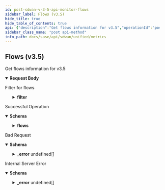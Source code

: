 ```yaml
---
id: post-sdwan-v-3-5-api-monitor-flows
sidebar_label: Flows (v3.5)
hide_title: true
hide_table_of_contents: true
api: {"description":"Get flows information for v3.5","operationId":"post-sdwan-v3.5-api-monitor-flows","requestBody":{"content":{"application/json":{"schema":{"properties":{"debug_level":{"description":"Debug Level","enum":["summary","tcp-flags","traffic","all"],"type":"string"},"end_time":{"format":"date","type":"string"},"filter":{"description":"Filter","properties":{"app":{"description":"App","items":{"description":"App","type":"string"},"type":"array"},"element":{"description":"Element","items":{"description":"Element","type":"string"},"type":"array"},"flow":{"description":"Flow","properties":{"destination_ip":{"description":"Destination Ip","items":{"description":"Destination Ip","type":"string"},"type":"array"},"destination_port":{"description":"Destination Port","items":{"description":"Destination Port","type":"integer"},"type":"array"},"protocol":{"description":"Protocol","type":"integer"},"source_ip":{"description":"Source Ip","items":{"description":"Source Ip","type":"string"},"type":"array"},"source_port":{"description":"Source Port","items":{"description":"Source Port","type":"integer"},"type":"array"}}},"flow_type":{"description":"Flow Type","enum":["local","wan","all"],"type":"string"},"path":{"description":"Path","items":{"description":"Path","type":"string"},"type":"array"},"path_type":{"description":"Path Type","items":{"description":"Path Type","enum":["public_direct","public_vpn","private_direct","private_vpn","unknown","servicelink"],"type":"string"},"type":"array"},"security_policy_destination_zone":{"description":"Security Policy Destination Zone","items":{"description":"Security Policy Destination Zone","type":"string"},"type":"array"},"security_policy_rule":{"description":"Security Policy Rule","items":{"description":"Security Policy Rule","type":"string"},"type":"array"},"security_policy_rule_action":{"description":"Security Policy Rule Action","enum":["allow","deny","reject"],"type":"string"},"security_policy_source_zone":{"description":"Security Policy Source Zone","items":{"description":"Security Policy Source Zone","type":"string"},"type":"array"},"site":{"description":"Site","items":{"description":"Site","type":"string"},"type":"array"},"waninterface":{"description":"Waninterface","items":{"description":"Waninterface","type":"string"},"type":"array"}}},"max_datapoints":{"description":"Max Datapoints","type":"integer"},"name":{"description":"Name: Pattern(error = INVALID_FILTER: Schema check failed - Invalid value for param {}, regexp = ^[A-Za-z]+$) ","type":"string"},"start_time":{"format":"date","type":"string"}}}}},"description":"Filter for flows"},"responses":{"200":{"content":{"application/json":{"schema":{"properties":{"flows":{"description":"Flows","properties":{"debug_level":{"description":"Debug Level","type":"string"},"end_time":{"description":"End Time","type":"string"},"items":{"description":"Items","items":{"properties":{"app_id":{"description":"App Id","type":"string"},"average_ntt":{"description":"Average Ntt: JsonInclude(content = ALWAYS, contentFilter = classOf[Void], value = ALWAYS, valueFilter = classOf[Void]) ","format":"float","type":"number"},"average_pg":{"description":"Average Pg: JsonInclude(content = ALWAYS, contentFilter = classOf[Void], value = ALWAYS, valueFilter = classOf[Void]) ","format":"float","type":"number"},"average_rtt":{"description":"Average Rtt: JsonInclude(content = ALWAYS, contentFilter = classOf[Void], value = ALWAYS, valueFilter = classOf[Void]) ","format":"float","type":"number"},"average_srt":{"description":"Average Srt: JsonInclude(content = ALWAYS, contentFilter = classOf[Void], value = ALWAYS, valueFilter = classOf[Void]) ","format":"float","type":"number"},"average_udp_trt":{"description":"Average Udp Trt: JsonInclude(content = ALWAYS, contentFilter = classOf[Void], value = ALWAYS, valueFilter = classOf[Void]) ","format":"float","type":"number"},"avg_jitter_c2s":{"description":"Avg Jitter C2s: JsonInclude(content = ALWAYS, contentFilter = classOf[Void], value = ALWAYS, valueFilter = classOf[Void]) ","format":"float","type":"number"},"avg_jitter_s2c":{"description":"Avg Jitter S2c: JsonInclude(content = ALWAYS, contentFilter = classOf[Void], value = ALWAYS, valueFilter = classOf[Void]) ","format":"float","type":"number"},"avg_mos_c2s":{"description":"Avg Mos C2s: JsonInclude(content = ALWAYS, contentFilter = classOf[Void], value = ALWAYS, valueFilter = classOf[Void]) ","format":"float","type":"number"},"avg_mos_s2c":{"description":"Avg Mos S2c: JsonInclude(content = ALWAYS, contentFilter = classOf[Void], value = ALWAYS, valueFilter = classOf[Void]) ","format":"float","type":"number"},"avg_packet_loss_c2s":{"description":"Avg Packet Loss C2s: JsonInclude(content = ALWAYS, contentFilter = classOf[Void], value = ALWAYS, valueFilter = classOf[Void]) ","format":"float","type":"number"},"avg_packet_loss_s2c":{"description":"Avg Packet Loss S2c: JsonInclude(content = ALWAYS, contentFilter = classOf[Void], value = ALWAYS, valueFilter = classOf[Void]) ","format":"float","type":"number"},"bytes_c2s":{"description":"Bytes C2s","format":"int64","type":"integer"},"bytes_s2c":{"description":"Bytes S2c","format":"int64","type":"integer"},"codec_c2s":{"description":"Codec C2s: JsonInclude(content = ALWAYS, contentFilter = classOf[Void], value = ALWAYS, valueFilter = classOf[Void]) ","items":{"description":"Codec C2s","format":"int64","type":"integer"},"type":"array"},"codec_s2c":{"description":"Codec S2c: JsonInclude(content = ALWAYS, contentFilter = classOf[Void], value = ALWAYS, valueFilter = classOf[Void]) ","items":{"description":"Codec S2c","format":"int64","type":"integer"},"type":"array"},"destination_ip":{"description":"Destination Ip","type":"string"},"destination_lan_network_id":{"description":"Destination Lan Network Id","type":"string"},"destination_lan_vlan_id":{"description":"Destination Lan Vlan Id","type":"integer"},"destination_port":{"description":"Destination Port","type":"integer"},"element_id":{"description":"Element Id","type":"string"},"fc_app_id":{"description":"Fc App Id","type":"string"},"fin_c2s":{"description":"Fin C2s","format":"int64","type":"integer"},"fin_s2c":{"description":"Fin S2c","format":"int64","type":"integer"},"flow_action":{"description":"Flow Action","type":"string"},"flow_decision_metadata_list":{"description":"Flow Decision Metadata List","items":{"properties":{"available_wan_networks":{"description":"Available Wan Networks: JsonAlias(value = [bw_paths]) JsonInclude(content = ALWAYS, contentFilter = classOf[Void], value = ALWAYS, valueFilter = classOf[Void]) ","items":{"description":"Available Wan Networks","type":"string"},"type":"array"},"chosen_wan_path":{"description":"Chosen Wan Path: JsonAlias(value = [path_id]) ","type":"string"},"flow_decision_bitmap":{"description":"Flow Decision Bitmap: JsonAlias(value = [bitmap]) JsonInclude(content = ALWAYS, contentFilter = classOf[Void], value = ALWAYS, valueFilter = classOf[Void]) ","items":{"description":"Flow Decision Bitmap","format":"int64","type":"integer"},"type":"array"},"flow_decision_time":{"description":"Flow Decision Time: JsonAlias(value = [time]) ","format":"int64","type":"integer"},"policy_allowed_wan_paths":{"description":"Policy Allowed Wan Paths: JsonAlias(value = [policy_paths]) JsonInclude(content = ALWAYS, contentFilter = classOf[Void], value = ALWAYS, valueFilter = classOf[Void]) ","items":{"description":"Policy Allowed Wan Paths","type":"string"},"type":"array"},"predictive_wan_network_normalized_load":{"description":"Predictive Wan Network Normalized Load: JsonAlias(value = [bw_values]) JsonInclude(content = ALWAYS, contentFilter = classOf[Void], value = ALWAYS, valueFilter = classOf[Void]) ","items":{"description":"Predictive Wan Network Normalized Load","type":"string"},"type":"array"},"preferred_wan_path":{"description":"Preferred Wan Path: JsonAlias(value = [pref_wan_path]) JsonInclude(content = ALWAYS, contentFilter = classOf[Void], value = ALWAYS, valueFilter = classOf[Void]) ","type":"string"},"sla_filtered_state_up_policy_allowed_wan_paths":{"description":"Sla Filtered State Up Policy Allowed Wan Paths: JsonAlias(value = [policy_l2l3_sla_paths]) JsonInclude(content = ALWAYS, contentFilter = classOf[Void], value = ALWAYS, valueFilter = classOf[Void]) ","items":{"description":"Sla Filtered State Up Policy Allowed Wan Paths","type":"string"},"type":"array"},"state_up_policy_allowed_wan_paths":{"description":"State Up Policy Allowed Wan Paths: JsonAlias(value = [policy_l2l3_paths]) JsonInclude(content = ALWAYS, contentFilter = classOf[Void], value = ALWAYS, valueFilter = classOf[Void]) ","items":{"description":"State Up Policy Allowed Wan Paths","type":"string"},"type":"array"}}},"type":"array"},"flow_end_time_ms":{"description":"Flow End Time Ms","format":"int64","type":"integer"},"flow_start_time_ms":{"description":"Flow Start Time Ms","format":"int64","type":"integer"},"incomplete_trans":{"description":"Incomplete Trans: JsonInclude(content = ALWAYS, contentFilter = classOf[Void], value = ALWAYS, valueFilter = classOf[Void]) ","format":"int64","type":"integer"},"init_success":{"description":"Init Success: JsonInclude(content = ALWAYS, contentFilter = classOf[Void], value = ALWAYS, valueFilter = classOf[Void]) ","type":"boolean"},"is_local_traffic":{"description":"Is Local Traffic","type":"boolean"},"is_sec_policy_present":{"description":"Is Sec Policy Present","type":"boolean"},"lan_dscp_lan_to_wan":{"description":"Lan Dscp Lan To Wan: JsonDeserialize(as = classOf[Void], builder = classOf[Void], contentAs = classOf[Void], contentConverter = classOf[Converter$None], contentUsing = classOf[JsonDeserializer$None], converter = classOf[Converter$None], keyAs = classOf[Void], keyUsing = classOf[KeyDeserializer$None], using = classOf[CustomGetSetPositionsDeserializer]) ","items":{"description":"Lan Dscp Lan To Wan","type":"integer"},"type":"array"},"lan_dscp_wan_to_lan":{"description":"Lan Dscp Wan To Lan: JsonDeserialize(as = classOf[Void], builder = classOf[Void], contentAs = classOf[Void], contentConverter = classOf[Converter$None], contentUsing = classOf[JsonDeserializer$None], converter = classOf[Converter$None], keyAs = classOf[Void], keyUsing = classOf[KeyDeserializer$None], using = classOf[CustomGetSetPositionsDeserializer]) ","items":{"description":"Lan Dscp Wan To Lan","type":"integer"},"type":"array"},"lan_origination_id":{"description":"Lan Origination Id","type":"string"},"lan_termination_id":{"description":"Lan Termination Id","type":"string"},"lan_to_wan":{"description":"Lan To Wan","type":"boolean"},"max_jitter_c2s":{"description":"Max Jitter C2s: JsonInclude(content = ALWAYS, contentFilter = classOf[Void], value = ALWAYS, valueFilter = classOf[Void]) ","format":"float","type":"number"},"max_jitter_s2c":{"description":"Max Jitter S2c: JsonInclude(content = ALWAYS, contentFilter = classOf[Void], value = ALWAYS, valueFilter = classOf[Void]) ","format":"float","type":"number"},"max_mos_c2s":{"description":"Max Mos C2s: JsonInclude(content = ALWAYS, contentFilter = classOf[Void], value = ALWAYS, valueFilter = classOf[Void]) ","format":"float","type":"number"},"max_mos_s2c":{"description":"Max Mos S2c: JsonInclude(content = ALWAYS, contentFilter = classOf[Void], value = ALWAYS, valueFilter = classOf[Void]) ","format":"float","type":"number"},"max_ntt":{"description":"Max Ntt: JsonInclude(content = ALWAYS, contentFilter = classOf[Void], value = ALWAYS, valueFilter = classOf[Void]) ","format":"float","type":"number"},"max_packet_loss_c2s":{"description":"Max Packet Loss C2s: JsonInclude(content = ALWAYS, contentFilter = classOf[Void], value = ALWAYS, valueFilter = classOf[Void]) ","format":"float","type":"number"},"max_packet_loss_s2c":{"description":"Max Packet Loss S2c: JsonInclude(content = ALWAYS, contentFilter = classOf[Void], value = ALWAYS, valueFilter = classOf[Void]) ","format":"float","type":"number"},"max_pg":{"description":"Max Pg: JsonInclude(content = ALWAYS, contentFilter = classOf[Void], value = ALWAYS, valueFilter = classOf[Void]) ","format":"float","type":"number"},"max_rtt":{"description":"Max Rtt: JsonInclude(content = ALWAYS, contentFilter = classOf[Void], value = ALWAYS, valueFilter = classOf[Void]) ","format":"float","type":"number"},"max_srt":{"description":"Max Srt: JsonInclude(content = ALWAYS, contentFilter = classOf[Void], value = ALWAYS, valueFilter = classOf[Void]) ","format":"float","type":"number"},"max_udp_trt":{"description":"Max Udp Trt: JsonInclude(content = ALWAYS, contentFilter = classOf[Void], value = ALWAYS, valueFilter = classOf[Void]) ","format":"float","type":"number"},"media_type":{"description":"Media Type: JsonInclude(content = ALWAYS, contentFilter = classOf[Void], value = ALWAYS, valueFilter = classOf[Void]) ","type":"string"},"min_mos_c2s":{"description":"Min Mos C2s: JsonInclude(content = ALWAYS, contentFilter = classOf[Void], value = ALWAYS, valueFilter = classOf[Void]) ","format":"float","type":"number"},"min_mos_s2c":{"description":"Min Mos S2c: JsonInclude(content = ALWAYS, contentFilter = classOf[Void], value = ALWAYS, valueFilter = classOf[Void]) ","format":"float","type":"number"},"min_ntt":{"description":"Min Ntt: JsonInclude(content = ALWAYS, contentFilter = classOf[Void], value = ALWAYS, valueFilter = classOf[Void]) ","format":"float","type":"number"},"min_pg":{"description":"Min Pg: JsonInclude(content = ALWAYS, contentFilter = classOf[Void], value = ALWAYS, valueFilter = classOf[Void]) ","format":"float","type":"number"},"min_rtt":{"description":"Min Rtt: JsonInclude(content = ALWAYS, contentFilter = classOf[Void], value = ALWAYS, valueFilter = classOf[Void]) ","format":"float","type":"number"},"min_srt":{"description":"Min Srt: JsonInclude(content = ALWAYS, contentFilter = classOf[Void], value = ALWAYS, valueFilter = classOf[Void]) ","format":"float","type":"number"},"min_udp_trt":{"description":"Min Udp Trt: JsonInclude(content = ALWAYS, contentFilter = classOf[Void], value = ALWAYS, valueFilter = classOf[Void]) ","format":"float","type":"number"},"network_policy_dst_prefix_id":{"description":"Network Policy Dst Prefix Id","type":"string"},"network_policy_id":{"description":"Network Policy Id","type":"string"},"network_policy_nctx_id":{"description":"Network Policy Nctx Id","type":"string"},"network_policy_set_id":{"description":"Network Policy Set Id","type":"string"},"network_policy_src_prefix_id":{"description":"Network Policy Src Prefix Id","type":"string"},"network_policy_stack_id":{"description":"Network Policy Stack Id","type":"string"},"new_flow":{"description":"New Flow","type":"boolean"},"ooo_pkts_c2s":{"description":"Ooo Pkts C2s","format":"int64","type":"integer"},"ooo_pkts_s2c":{"description":"Ooo Pkts S2c","format":"int64","type":"integer"},"packets_c2s":{"description":"Packets C2s","format":"int64","type":"integer"},"packets_s2c":{"description":"Packets S2c","format":"int64","type":"integer"},"path_id":{"description":"Path Id","type":"string"},"path_type":{"description":"Path Type","type":"string"},"policy_id":{"description":"Policy Id","type":"string"},"priority_class":{"description":"Priority Class: JsonInclude(content = ALWAYS, contentFilter = classOf[Void], value = ALWAYS, valueFilter = classOf[Void]) ","type":"integer"},"priority_policy_default_rule_mapping_incoming_dscp":{"description":"Priority Policy Default Rule Mapping Incoming Dscp","format":"int64","type":"integer"},"priority_policy_dst_prefix_id":{"description":"Priority Policy Dst Prefix Id","type":"string"},"priority_policy_id":{"description":"Priority Policy Id","type":"string"},"priority_policy_nctx_id":{"description":"Priority Policy Nctx Id","type":"string"},"priority_policy_remark_dscp":{"description":"Priority Policy Remark Dscp","format":"int64","type":"integer"},"priority_policy_set_id":{"description":"Priority Policy Set Id","type":"string"},"priority_policy_src_prefix_id":{"description":"Priority Policy Src Prefix Id","type":"string"},"priority_policy_stack_id":{"description":"Priority Policy Stack Id","type":"string"},"protocol":{"description":"Protocol","type":"integer"},"reset_c2s":{"description":"Reset C2s","format":"int64","type":"integer"},"reset_s2c":{"description":"Reset S2c","format":"int64","type":"integer"},"retransmit_bytes_c2s":{"description":"Retransmit Bytes C2s","format":"int64","type":"integer"},"retransmit_bytes_s2c":{"description":"Retransmit Bytes S2c","format":"int64","type":"integer"},"retransmit_pkts_c2s":{"description":"Retransmit Pkts C2s","format":"int64","type":"integer"},"retransmit_pkts_s2c":{"description":"Retransmit Pkts S2c","format":"int64","type":"integer"},"sack_pkts_c2s":{"description":"Sack Pkts C2s","format":"int64","type":"integer"},"sack_pkts_s2c":{"description":"Sack Pkts S2c","format":"int64","type":"integer"},"sec_fc_app_id":{"description":"Sec Fc App Id","items":{"description":"Sec Fc App Id","type":"string"},"type":"array"},"security_policy_rules":{"description":"Security Policy Rules: JsonInclude(content = ALWAYS, contentFilter = classOf[Void], value = NON_EMPTY, valueFilter = classOf[Void]) ","items":{"properties":{"bytes_c2s":{"format":"int64","type":"integer"},"bytes_s2c":{"format":"int64","type":"integer"},"packets_c2s":{"format":"int64","type":"integer"},"packets_s2c":{"format":"int64","type":"integer"},"security_destination_zone_id":{"description":"Security Destination Zone Id: JsonAlias(value = [dst_zone_id]) ","type":"string"},"security_policy_rule_action":{"description":"Security Policy Rule Action: JsonAlias(value = [action]) ","type":"string"},"security_policy_rule_id":{"description":"Security Policy Rule Id: JsonAlias(value = [rule_id]) ","type":"string"},"security_source_zone_id":{"description":"Security Source Zone Id: JsonAlias(value = [src_zone_id]) ","type":"string"},"time":{"description":"Time","format":"int64","type":"integer"}}},"type":"array"},"service_endpoint_id":{"description":"Service Endpoint Id: JsonInclude(content = ALWAYS, contentFilter = classOf[Void], value = ALWAYS, valueFilter = classOf[Void]) ","type":"string"},"source_ip":{"description":"Source Ip","type":"string"},"source_lan_network_id":{"description":"Source Lan Network Id","type":"string"},"source_lan_vlan_id":{"description":"Source Lan Vlan Id","type":"integer"},"source_port":{"description":"Source Port","type":"integer"},"success_transactions":{"description":"Success Transactions: JsonInclude(content = ALWAYS, contentFilter = classOf[Void], value = ALWAYS, valueFilter = classOf[Void]) ","format":"int64","type":"integer"},"syn_c2s":{"description":"Syn C2s","format":"int64","type":"integer"},"syn_s2c":{"description":"Syn S2c","format":"int64","type":"integer"},"traffic_type":{"description":"Traffic Type: JsonInclude(content = ALWAYS, contentFilter = classOf[Void], value = ALWAYS, valueFilter = classOf[Void]) ","type":"string"},"unknown_domain":{"description":"Unknown Domain","type":"string"},"unknown_reason":{"description":"Unknown Reason","type":"string"},"vlan_id":{"description":"Vlan Id","type":"integer"},"wan_path_change_reason":{"description":"Wan Path Change Reason: JsonInclude(content = ALWAYS, contentFilter = classOf[Void], value = ALWAYS, valueFilter = classOf[Void]) ","type":"string"},"waninterface_id":{"description":"Waninterface Id","type":"string"},"win_scaler_c2s":{"description":"Win Scaler C2s","format":"int64","type":"integer"},"win_scaler_s2c":{"description":"Win Scaler S2c","format":"int64","type":"integer"},"win_size_c2s":{"description":"Win Size C2s","format":"int64","type":"integer"},"win_size_s2c":{"description":"Win Size S2c","format":"int64","type":"integer"}}},"type":"array"},"start_time":{"description":"Start Time","type":"string"}}}}}}},"description":"Successful Operation"},"400":{"content":{"application/json":{"example":{"value":{"_error":[{"code":"EMPTY_REQ_BODY"},{"code":"SCHEMA_MISMATCH"},{"code":"START_TIME_GREATER_THAN_END_TIME"},{"code":"INVALID_REQUEST_ERROR_0001"},{"code":"EMPTY_FILTER"},{"code":"PATH_AND_PATH_TYPE_NOT_SUPPORTED"},{"code":"SITE_WITH_PATH_MISSING"},{"code":"SITE_WITH_WANINTERFACE_MISSING"},{"code":"SITE_WITH_ELEMENT_MISSING"},{"code":"SITE_WITH_FLOW_TUPLE_MISSING"},{"code":"INVALID_IP"},{"code":"INVALID_FLOW_TYPE"}]}},"schema":{"properties":{"_error":{"items":{"properties":{"code":{"type":"string"},"message":{"type":"string"}}},"type":"array"}}}}},"description":"Bad Request"},"500":{"content":{"application/json":{"schema":{"properties":{"_error":{"items":{"properties":{"code":{"type":"string"},"message":{"type":"string"}}},"type":"array"}}}}},"description":"Internal Server Error"}},"tags":["Metrics"],"parameters":[],"method":"post","path":"/sdwan/v3.5/api/monitor/flows","jsonRequestBodyExample":{"debug_level":"summary","end_time":"2022-07-28","filter":{"app":["string"],"element":["string"],"flow":{"destination_ip":["string"],"destination_port":[0],"protocol":0,"source_ip":["string"],"source_port":[0]},"flow_type":"local","path":["string"],"path_type":["public_direct"],"security_policy_destination_zone":["string"],"security_policy_rule":["string"],"security_policy_rule_action":"allow","security_policy_source_zone":["string"],"site":["string"],"waninterface":["string"]},"max_datapoints":0,"name":"string","start_time":"2022-07-28"},"info":{"contact":{},"description":"List of APIs used to retrieve SDWAN metrics such as badnwidth utilization, TCP transaction, application health, application performance, LQM, flows, interface & system metrics.","title":"Metrics","version":"Latest"},"postman":{"name":"Flows (v3.5)","description":{"content":"Get flows information for v3.5","type":"text/plain"},"url":{"path":["sdwan","v3.5","api","monitor","flows"],"host":["{{baseUrl}}"],"query":[],"variable":[]},"header":[{"key":"Content-Type","value":"application/json"},{"key":"Accept","value":"application/json"}],"method":"POST","body":{"mode":"raw","raw":"\"\"","options":{"raw":{"language":"json"}}}}}
sidebar_class_name: "post api-method"
info_path: docs/sase/api/sdwan/unified/metrics
---
```



## Flows (v3.5)



Get flows information for v3.5

<details style={{}} data-collapsed={false} open={true}><summary style={{"textAlign":"left"}}><strong>Request Body</strong></summary><div style={{"textAlign":"left","marginLeft":"1rem"}}><div style={{"marginTop":"1rem","marginBottom":"1rem"}}>

Filter for flows

</div></div><ul style={{"marginLeft":"1rem"}}><SchemaItem collapsible={false} name={"debug_level"} required={false} schemaDescription={"Debug Level"} schemaName={"string"} qualifierMessage={"**Possible values:** [`summary`, `tcp-flags`, `traffic`, `all`]"}></SchemaItem><SchemaItem collapsible={false} name={"end_time"} required={false} schemaDescription={undefined} schemaName={"date"} qualifierMessage={undefined}></SchemaItem><SchemaItem collapsible={true} className={"schemaItem"}><details style={{}}><summary style={{}}><strong>filter</strong><span style={{"opacity":"0.6"}}> </span></summary><div style={{"marginLeft":"1rem"}}><div style={{"marginTop":".5rem","marginBottom":".5rem"}}>

Filter

</div><SchemaItem collapsible={false} name={"app"} required={false} schemaDescription={"App"} schemaName={"string[]"} qualifierMessage={undefined}></SchemaItem><SchemaItem collapsible={false} name={"element"} required={false} schemaDescription={"Element"} schemaName={"string[]"} qualifierMessage={undefined}></SchemaItem><SchemaItem collapsible={true} className={"schemaItem"}><details style={{}}><summary style={{}}><strong>flow</strong><span style={{"opacity":"0.6"}}> </span></summary><div style={{"marginLeft":"1rem"}}><div style={{"marginTop":".5rem","marginBottom":".5rem"}}>

Flow

</div><SchemaItem collapsible={false} name={"destination_ip"} required={false} schemaDescription={"Destination Ip"} schemaName={"string[]"} qualifierMessage={undefined}></SchemaItem><SchemaItem collapsible={false} name={"destination_port"} required={false} schemaDescription={"Destination Port"} schemaName={"integer[]"} qualifierMessage={undefined}></SchemaItem><SchemaItem collapsible={false} name={"protocol"} required={false} schemaDescription={"Protocol"} schemaName={"integer"} qualifierMessage={undefined}></SchemaItem><SchemaItem collapsible={false} name={"source_ip"} required={false} schemaDescription={"Source Ip"} schemaName={"string[]"} qualifierMessage={undefined}></SchemaItem><SchemaItem collapsible={false} name={"source_port"} required={false} schemaDescription={"Source Port"} schemaName={"integer[]"} qualifierMessage={undefined}></SchemaItem></div></details></SchemaItem><SchemaItem collapsible={false} name={"flow_type"} required={false} schemaDescription={"Flow Type"} schemaName={"string"} qualifierMessage={"**Possible values:** [`local`, `wan`, `all`]"}></SchemaItem><SchemaItem collapsible={false} name={"path"} required={false} schemaDescription={"Path"} schemaName={"string[]"} qualifierMessage={undefined}></SchemaItem><SchemaItem collapsible={false} name={"path_type"} required={false} schemaDescription={"Path Type"} schemaName={"string[]"} qualifierMessage={"**Possible values:** [`public_direct`, `public_vpn`, `private_direct`, `private_vpn`, `unknown`, `servicelink`]"}></SchemaItem><SchemaItem collapsible={false} name={"security_policy_destination_zone"} required={false} schemaDescription={"Security Policy Destination Zone"} schemaName={"string[]"} qualifierMessage={undefined}></SchemaItem><SchemaItem collapsible={false} name={"security_policy_rule"} required={false} schemaDescription={"Security Policy Rule"} schemaName={"string[]"} qualifierMessage={undefined}></SchemaItem><SchemaItem collapsible={false} name={"security_policy_rule_action"} required={false} schemaDescription={"Security Policy Rule Action"} schemaName={"string"} qualifierMessage={"**Possible values:** [`allow`, `deny`, `reject`]"}></SchemaItem><SchemaItem collapsible={false} name={"security_policy_source_zone"} required={false} schemaDescription={"Security Policy Source Zone"} schemaName={"string[]"} qualifierMessage={undefined}></SchemaItem><SchemaItem collapsible={false} name={"site"} required={false} schemaDescription={"Site"} schemaName={"string[]"} qualifierMessage={undefined}></SchemaItem><SchemaItem collapsible={false} name={"waninterface"} required={false} schemaDescription={"Waninterface"} schemaName={"string[]"} qualifierMessage={undefined}></SchemaItem></div></details></SchemaItem><SchemaItem collapsible={false} name={"max_datapoints"} required={false} schemaDescription={"Max Datapoints"} schemaName={"integer"} qualifierMessage={undefined}></SchemaItem><SchemaItem collapsible={false} name={"name"} required={false} schemaDescription={"Name: Pattern(error = INVALID_FILTER: Schema check failed - Invalid value for param {}, regexp = ^[A-Za-z]+$) "} schemaName={"string"} qualifierMessage={undefined}></SchemaItem><SchemaItem collapsible={false} name={"start_time"} required={false} schemaDescription={undefined} schemaName={"date"} qualifierMessage={undefined}></SchemaItem></ul></details><div><ApiTabs><TabItem label={"200"} value={"200"}><div>

Successful Operation

</div><div><details style={{}} data-collapsed={false} open={true}><summary style={{"textAlign":"left"}}><strong>Schema</strong></summary><div style={{"textAlign":"left","marginLeft":"1rem"}}></div><ul style={{"marginLeft":"1rem"}}><SchemaItem collapsible={true} className={"schemaItem"}><details style={{}}><summary style={{}}><strong>flows</strong><span style={{"opacity":"0.6"}}> </span></summary><div style={{"marginLeft":"1rem"}}><div style={{"marginTop":".5rem","marginBottom":".5rem"}}>

Flows

</div><SchemaItem collapsible={false} name={"debug_level"} required={false} schemaDescription={"Debug Level"} schemaName={"string"} qualifierMessage={undefined}></SchemaItem><SchemaItem collapsible={false} name={"end_time"} required={false} schemaDescription={"End Time"} schemaName={"string"} qualifierMessage={undefined}></SchemaItem><SchemaItem collapsible={true} className={"schemaItem"}><details style={{}}><summary style={{}}><strong>items</strong><span style={{"opacity":"0.6"}}> undefined[]</span></summary><div style={{"marginLeft":"1rem"}}><div style={{"marginTop":".5rem","marginBottom":".5rem"}}>

Items

</div><SchemaItem collapsible={false} name={"app_id"} required={false} schemaDescription={"App Id"} schemaName={"string"} qualifierMessage={undefined}></SchemaItem><SchemaItem collapsible={false} name={"average_ntt"} required={false} schemaDescription={"Average Ntt: JsonInclude(content = ALWAYS, contentFilter = classOf[Void], value = ALWAYS, valueFilter = classOf[Void]) "} schemaName={"float"} qualifierMessage={undefined}></SchemaItem><SchemaItem collapsible={false} name={"average_pg"} required={false} schemaDescription={"Average Pg: JsonInclude(content = ALWAYS, contentFilter = classOf[Void], value = ALWAYS, valueFilter = classOf[Void]) "} schemaName={"float"} qualifierMessage={undefined}></SchemaItem><SchemaItem collapsible={false} name={"average_rtt"} required={false} schemaDescription={"Average Rtt: JsonInclude(content = ALWAYS, contentFilter = classOf[Void], value = ALWAYS, valueFilter = classOf[Void]) "} schemaName={"float"} qualifierMessage={undefined}></SchemaItem><SchemaItem collapsible={false} name={"average_srt"} required={false} schemaDescription={"Average Srt: JsonInclude(content = ALWAYS, contentFilter = classOf[Void], value = ALWAYS, valueFilter = classOf[Void]) "} schemaName={"float"} qualifierMessage={undefined}></SchemaItem><SchemaItem collapsible={false} name={"average_udp_trt"} required={false} schemaDescription={"Average Udp Trt: JsonInclude(content = ALWAYS, contentFilter = classOf[Void], value = ALWAYS, valueFilter = classOf[Void]) "} schemaName={"float"} qualifierMessage={undefined}></SchemaItem><SchemaItem collapsible={false} name={"avg_jitter_c2s"} required={false} schemaDescription={"Avg Jitter C2s: JsonInclude(content = ALWAYS, contentFilter = classOf[Void], value = ALWAYS, valueFilter = classOf[Void]) "} schemaName={"float"} qualifierMessage={undefined}></SchemaItem><SchemaItem collapsible={false} name={"avg_jitter_s2c"} required={false} schemaDescription={"Avg Jitter S2c: JsonInclude(content = ALWAYS, contentFilter = classOf[Void], value = ALWAYS, valueFilter = classOf[Void]) "} schemaName={"float"} qualifierMessage={undefined}></SchemaItem><SchemaItem collapsible={false} name={"avg_mos_c2s"} required={false} schemaDescription={"Avg Mos C2s: JsonInclude(content = ALWAYS, contentFilter = classOf[Void], value = ALWAYS, valueFilter = classOf[Void]) "} schemaName={"float"} qualifierMessage={undefined}></SchemaItem><SchemaItem collapsible={false} name={"avg_mos_s2c"} required={false} schemaDescription={"Avg Mos S2c: JsonInclude(content = ALWAYS, contentFilter = classOf[Void], value = ALWAYS, valueFilter = classOf[Void]) "} schemaName={"float"} qualifierMessage={undefined}></SchemaItem><SchemaItem collapsible={false} name={"avg_packet_loss_c2s"} required={false} schemaDescription={"Avg Packet Loss C2s: JsonInclude(content = ALWAYS, contentFilter = classOf[Void], value = ALWAYS, valueFilter = classOf[Void]) "} schemaName={"float"} qualifierMessage={undefined}></SchemaItem><SchemaItem collapsible={false} name={"avg_packet_loss_s2c"} required={false} schemaDescription={"Avg Packet Loss S2c: JsonInclude(content = ALWAYS, contentFilter = classOf[Void], value = ALWAYS, valueFilter = classOf[Void]) "} schemaName={"float"} qualifierMessage={undefined}></SchemaItem><SchemaItem collapsible={false} name={"bytes_c2s"} required={false} schemaDescription={"Bytes C2s"} schemaName={"int64"} qualifierMessage={undefined}></SchemaItem><SchemaItem collapsible={false} name={"bytes_s2c"} required={false} schemaDescription={"Bytes S2c"} schemaName={"int64"} qualifierMessage={undefined}></SchemaItem><SchemaItem collapsible={false} name={"codec_c2s"} required={false} schemaDescription={"Codec C2s: JsonInclude(content = ALWAYS, contentFilter = classOf[Void], value = ALWAYS, valueFilter = classOf[Void]) "} schemaName={"int64[]"} qualifierMessage={undefined}></SchemaItem><SchemaItem collapsible={false} name={"codec_s2c"} required={false} schemaDescription={"Codec S2c: JsonInclude(content = ALWAYS, contentFilter = classOf[Void], value = ALWAYS, valueFilter = classOf[Void]) "} schemaName={"int64[]"} qualifierMessage={undefined}></SchemaItem><SchemaItem collapsible={false} name={"destination_ip"} required={false} schemaDescription={"Destination Ip"} schemaName={"string"} qualifierMessage={undefined}></SchemaItem><SchemaItem collapsible={false} name={"destination_lan_network_id"} required={false} schemaDescription={"Destination Lan Network Id"} schemaName={"string"} qualifierMessage={undefined}></SchemaItem><SchemaItem collapsible={false} name={"destination_lan_vlan_id"} required={false} schemaDescription={"Destination Lan Vlan Id"} schemaName={"integer"} qualifierMessage={undefined}></SchemaItem><SchemaItem collapsible={false} name={"destination_port"} required={false} schemaDescription={"Destination Port"} schemaName={"integer"} qualifierMessage={undefined}></SchemaItem><SchemaItem collapsible={false} name={"element_id"} required={false} schemaDescription={"Element Id"} schemaName={"string"} qualifierMessage={undefined}></SchemaItem><SchemaItem collapsible={false} name={"fc_app_id"} required={false} schemaDescription={"Fc App Id"} schemaName={"string"} qualifierMessage={undefined}></SchemaItem><SchemaItem collapsible={false} name={"fin_c2s"} required={false} schemaDescription={"Fin C2s"} schemaName={"int64"} qualifierMessage={undefined}></SchemaItem><SchemaItem collapsible={false} name={"fin_s2c"} required={false} schemaDescription={"Fin S2c"} schemaName={"int64"} qualifierMessage={undefined}></SchemaItem><SchemaItem collapsible={false} name={"flow_action"} required={false} schemaDescription={"Flow Action"} schemaName={"string"} qualifierMessage={undefined}></SchemaItem><SchemaItem collapsible={true} className={"schemaItem"}><details style={{}}><summary style={{}}><strong>flow_decision_metadata_list</strong><span style={{"opacity":"0.6"}}> undefined[]</span></summary><div style={{"marginLeft":"1rem"}}><div style={{"marginTop":".5rem","marginBottom":".5rem"}}>

Flow Decision Metadata List

</div><SchemaItem collapsible={false} name={"available_wan_networks"} required={false} schemaDescription={"Available Wan Networks: JsonAlias(value = [bw_paths]) JsonInclude(content = ALWAYS, contentFilter = classOf[Void], value = ALWAYS, valueFilter = classOf[Void]) "} schemaName={"string[]"} qualifierMessage={undefined}></SchemaItem><SchemaItem collapsible={false} name={"chosen_wan_path"} required={false} schemaDescription={"Chosen Wan Path: JsonAlias(value = [path_id]) "} schemaName={"string"} qualifierMessage={undefined}></SchemaItem><SchemaItem collapsible={false} name={"flow_decision_bitmap"} required={false} schemaDescription={"Flow Decision Bitmap: JsonAlias(value = [bitmap]) JsonInclude(content = ALWAYS, contentFilter = classOf[Void], value = ALWAYS, valueFilter = classOf[Void]) "} schemaName={"int64[]"} qualifierMessage={undefined}></SchemaItem><SchemaItem collapsible={false} name={"flow_decision_time"} required={false} schemaDescription={"Flow Decision Time: JsonAlias(value = [time]) "} schemaName={"int64"} qualifierMessage={undefined}></SchemaItem><SchemaItem collapsible={false} name={"policy_allowed_wan_paths"} required={false} schemaDescription={"Policy Allowed Wan Paths: JsonAlias(value = [policy_paths]) JsonInclude(content = ALWAYS, contentFilter = classOf[Void], value = ALWAYS, valueFilter = classOf[Void]) "} schemaName={"string[]"} qualifierMessage={undefined}></SchemaItem><SchemaItem collapsible={false} name={"predictive_wan_network_normalized_load"} required={false} schemaDescription={"Predictive Wan Network Normalized Load: JsonAlias(value = [bw_values]) JsonInclude(content = ALWAYS, contentFilter = classOf[Void], value = ALWAYS, valueFilter = classOf[Void]) "} schemaName={"string[]"} qualifierMessage={undefined}></SchemaItem><SchemaItem collapsible={false} name={"preferred_wan_path"} required={false} schemaDescription={"Preferred Wan Path: JsonAlias(value = [pref_wan_path]) JsonInclude(content = ALWAYS, contentFilter = classOf[Void], value = ALWAYS, valueFilter = classOf[Void]) "} schemaName={"string"} qualifierMessage={undefined}></SchemaItem><SchemaItem collapsible={false} name={"sla_filtered_state_up_policy_allowed_wan_paths"} required={false} schemaDescription={"Sla Filtered State Up Policy Allowed Wan Paths: JsonAlias(value = [policy_l2l3_sla_paths]) JsonInclude(content = ALWAYS, contentFilter = classOf[Void], value = ALWAYS, valueFilter = classOf[Void]) "} schemaName={"string[]"} qualifierMessage={undefined}></SchemaItem><SchemaItem collapsible={false} name={"state_up_policy_allowed_wan_paths"} required={false} schemaDescription={"State Up Policy Allowed Wan Paths: JsonAlias(value = [policy_l2l3_paths]) JsonInclude(content = ALWAYS, contentFilter = classOf[Void], value = ALWAYS, valueFilter = classOf[Void]) "} schemaName={"string[]"} qualifierMessage={undefined}></SchemaItem></div></details></SchemaItem><SchemaItem collapsible={false} name={"flow_end_time_ms"} required={false} schemaDescription={"Flow End Time Ms"} schemaName={"int64"} qualifierMessage={undefined}></SchemaItem><SchemaItem collapsible={false} name={"flow_start_time_ms"} required={false} schemaDescription={"Flow Start Time Ms"} schemaName={"int64"} qualifierMessage={undefined}></SchemaItem><SchemaItem collapsible={false} name={"incomplete_trans"} required={false} schemaDescription={"Incomplete Trans: JsonInclude(content = ALWAYS, contentFilter = classOf[Void], value = ALWAYS, valueFilter = classOf[Void]) "} schemaName={"int64"} qualifierMessage={undefined}></SchemaItem><SchemaItem collapsible={false} name={"init_success"} required={false} schemaDescription={"Init Success: JsonInclude(content = ALWAYS, contentFilter = classOf[Void], value = ALWAYS, valueFilter = classOf[Void]) "} schemaName={"boolean"} qualifierMessage={undefined}></SchemaItem><SchemaItem collapsible={false} name={"is_local_traffic"} required={false} schemaDescription={"Is Local Traffic"} schemaName={"boolean"} qualifierMessage={undefined}></SchemaItem><SchemaItem collapsible={false} name={"is_sec_policy_present"} required={false} schemaDescription={"Is Sec Policy Present"} schemaName={"boolean"} qualifierMessage={undefined}></SchemaItem><SchemaItem collapsible={false} name={"lan_dscp_lan_to_wan"} required={false} schemaDescription={"Lan Dscp Lan To Wan: JsonDeserialize(as = classOf[Void], builder = classOf[Void], contentAs = classOf[Void], contentConverter = classOf[Converter$None], contentUsing = classOf[JsonDeserializer$None], converter = classOf[Converter$None], keyAs = classOf[Void], keyUsing = classOf[KeyDeserializer$None], using = classOf[CustomGetSetPositionsDeserializer]) "} schemaName={"integer[]"} qualifierMessage={undefined}></SchemaItem><SchemaItem collapsible={false} name={"lan_dscp_wan_to_lan"} required={false} schemaDescription={"Lan Dscp Wan To Lan: JsonDeserialize(as = classOf[Void], builder = classOf[Void], contentAs = classOf[Void], contentConverter = classOf[Converter$None], contentUsing = classOf[JsonDeserializer$None], converter = classOf[Converter$None], keyAs = classOf[Void], keyUsing = classOf[KeyDeserializer$None], using = classOf[CustomGetSetPositionsDeserializer]) "} schemaName={"integer[]"} qualifierMessage={undefined}></SchemaItem><SchemaItem collapsible={false} name={"lan_origination_id"} required={false} schemaDescription={"Lan Origination Id"} schemaName={"string"} qualifierMessage={undefined}></SchemaItem><SchemaItem collapsible={false} name={"lan_termination_id"} required={false} schemaDescription={"Lan Termination Id"} schemaName={"string"} qualifierMessage={undefined}></SchemaItem><SchemaItem collapsible={false} name={"lan_to_wan"} required={false} schemaDescription={"Lan To Wan"} schemaName={"boolean"} qualifierMessage={undefined}></SchemaItem><SchemaItem collapsible={false} name={"max_jitter_c2s"} required={false} schemaDescription={"Max Jitter C2s: JsonInclude(content = ALWAYS, contentFilter = classOf[Void], value = ALWAYS, valueFilter = classOf[Void]) "} schemaName={"float"} qualifierMessage={undefined}></SchemaItem><SchemaItem collapsible={false} name={"max_jitter_s2c"} required={false} schemaDescription={"Max Jitter S2c: JsonInclude(content = ALWAYS, contentFilter = classOf[Void], value = ALWAYS, valueFilter = classOf[Void]) "} schemaName={"float"} qualifierMessage={undefined}></SchemaItem><SchemaItem collapsible={false} name={"max_mos_c2s"} required={false} schemaDescription={"Max Mos C2s: JsonInclude(content = ALWAYS, contentFilter = classOf[Void], value = ALWAYS, valueFilter = classOf[Void]) "} schemaName={"float"} qualifierMessage={undefined}></SchemaItem><SchemaItem collapsible={false} name={"max_mos_s2c"} required={false} schemaDescription={"Max Mos S2c: JsonInclude(content = ALWAYS, contentFilter = classOf[Void], value = ALWAYS, valueFilter = classOf[Void]) "} schemaName={"float"} qualifierMessage={undefined}></SchemaItem><SchemaItem collapsible={false} name={"max_ntt"} required={false} schemaDescription={"Max Ntt: JsonInclude(content = ALWAYS, contentFilter = classOf[Void], value = ALWAYS, valueFilter = classOf[Void]) "} schemaName={"float"} qualifierMessage={undefined}></SchemaItem><SchemaItem collapsible={false} name={"max_packet_loss_c2s"} required={false} schemaDescription={"Max Packet Loss C2s: JsonInclude(content = ALWAYS, contentFilter = classOf[Void], value = ALWAYS, valueFilter = classOf[Void]) "} schemaName={"float"} qualifierMessage={undefined}></SchemaItem><SchemaItem collapsible={false} name={"max_packet_loss_s2c"} required={false} schemaDescription={"Max Packet Loss S2c: JsonInclude(content = ALWAYS, contentFilter = classOf[Void], value = ALWAYS, valueFilter = classOf[Void]) "} schemaName={"float"} qualifierMessage={undefined}></SchemaItem><SchemaItem collapsible={false} name={"max_pg"} required={false} schemaDescription={"Max Pg: JsonInclude(content = ALWAYS, contentFilter = classOf[Void], value = ALWAYS, valueFilter = classOf[Void]) "} schemaName={"float"} qualifierMessage={undefined}></SchemaItem><SchemaItem collapsible={false} name={"max_rtt"} required={false} schemaDescription={"Max Rtt: JsonInclude(content = ALWAYS, contentFilter = classOf[Void], value = ALWAYS, valueFilter = classOf[Void]) "} schemaName={"float"} qualifierMessage={undefined}></SchemaItem><SchemaItem collapsible={false} name={"max_srt"} required={false} schemaDescription={"Max Srt: JsonInclude(content = ALWAYS, contentFilter = classOf[Void], value = ALWAYS, valueFilter = classOf[Void]) "} schemaName={"float"} qualifierMessage={undefined}></SchemaItem><SchemaItem collapsible={false} name={"max_udp_trt"} required={false} schemaDescription={"Max Udp Trt: JsonInclude(content = ALWAYS, contentFilter = classOf[Void], value = ALWAYS, valueFilter = classOf[Void]) "} schemaName={"float"} qualifierMessage={undefined}></SchemaItem><SchemaItem collapsible={false} name={"media_type"} required={false} schemaDescription={"Media Type: JsonInclude(content = ALWAYS, contentFilter = classOf[Void], value = ALWAYS, valueFilter = classOf[Void]) "} schemaName={"string"} qualifierMessage={undefined}></SchemaItem><SchemaItem collapsible={false} name={"min_mos_c2s"} required={false} schemaDescription={"Min Mos C2s: JsonInclude(content = ALWAYS, contentFilter = classOf[Void], value = ALWAYS, valueFilter = classOf[Void]) "} schemaName={"float"} qualifierMessage={undefined}></SchemaItem><SchemaItem collapsible={false} name={"min_mos_s2c"} required={false} schemaDescription={"Min Mos S2c: JsonInclude(content = ALWAYS, contentFilter = classOf[Void], value = ALWAYS, valueFilter = classOf[Void]) "} schemaName={"float"} qualifierMessage={undefined}></SchemaItem><SchemaItem collapsible={false} name={"min_ntt"} required={false} schemaDescription={"Min Ntt: JsonInclude(content = ALWAYS, contentFilter = classOf[Void], value = ALWAYS, valueFilter = classOf[Void]) "} schemaName={"float"} qualifierMessage={undefined}></SchemaItem><SchemaItem collapsible={false} name={"min_pg"} required={false} schemaDescription={"Min Pg: JsonInclude(content = ALWAYS, contentFilter = classOf[Void], value = ALWAYS, valueFilter = classOf[Void]) "} schemaName={"float"} qualifierMessage={undefined}></SchemaItem><SchemaItem collapsible={false} name={"min_rtt"} required={false} schemaDescription={"Min Rtt: JsonInclude(content = ALWAYS, contentFilter = classOf[Void], value = ALWAYS, valueFilter = classOf[Void]) "} schemaName={"float"} qualifierMessage={undefined}></SchemaItem><SchemaItem collapsible={false} name={"min_srt"} required={false} schemaDescription={"Min Srt: JsonInclude(content = ALWAYS, contentFilter = classOf[Void], value = ALWAYS, valueFilter = classOf[Void]) "} schemaName={"float"} qualifierMessage={undefined}></SchemaItem><SchemaItem collapsible={false} name={"min_udp_trt"} required={false} schemaDescription={"Min Udp Trt: JsonInclude(content = ALWAYS, contentFilter = classOf[Void], value = ALWAYS, valueFilter = classOf[Void]) "} schemaName={"float"} qualifierMessage={undefined}></SchemaItem><SchemaItem collapsible={false} name={"network_policy_dst_prefix_id"} required={false} schemaDescription={"Network Policy Dst Prefix Id"} schemaName={"string"} qualifierMessage={undefined}></SchemaItem><SchemaItem collapsible={false} name={"network_policy_id"} required={false} schemaDescription={"Network Policy Id"} schemaName={"string"} qualifierMessage={undefined}></SchemaItem><SchemaItem collapsible={false} name={"network_policy_nctx_id"} required={false} schemaDescription={"Network Policy Nctx Id"} schemaName={"string"} qualifierMessage={undefined}></SchemaItem><SchemaItem collapsible={false} name={"network_policy_set_id"} required={false} schemaDescription={"Network Policy Set Id"} schemaName={"string"} qualifierMessage={undefined}></SchemaItem><SchemaItem collapsible={false} name={"network_policy_src_prefix_id"} required={false} schemaDescription={"Network Policy Src Prefix Id"} schemaName={"string"} qualifierMessage={undefined}></SchemaItem><SchemaItem collapsible={false} name={"network_policy_stack_id"} required={false} schemaDescription={"Network Policy Stack Id"} schemaName={"string"} qualifierMessage={undefined}></SchemaItem><SchemaItem collapsible={false} name={"new_flow"} required={false} schemaDescription={"New Flow"} schemaName={"boolean"} qualifierMessage={undefined}></SchemaItem><SchemaItem collapsible={false} name={"ooo_pkts_c2s"} required={false} schemaDescription={"Ooo Pkts C2s"} schemaName={"int64"} qualifierMessage={undefined}></SchemaItem><SchemaItem collapsible={false} name={"ooo_pkts_s2c"} required={false} schemaDescription={"Ooo Pkts S2c"} schemaName={"int64"} qualifierMessage={undefined}></SchemaItem><SchemaItem collapsible={false} name={"packets_c2s"} required={false} schemaDescription={"Packets C2s"} schemaName={"int64"} qualifierMessage={undefined}></SchemaItem><SchemaItem collapsible={false} name={"packets_s2c"} required={false} schemaDescription={"Packets S2c"} schemaName={"int64"} qualifierMessage={undefined}></SchemaItem><SchemaItem collapsible={false} name={"path_id"} required={false} schemaDescription={"Path Id"} schemaName={"string"} qualifierMessage={undefined}></SchemaItem><SchemaItem collapsible={false} name={"path_type"} required={false} schemaDescription={"Path Type"} schemaName={"string"} qualifierMessage={undefined}></SchemaItem><SchemaItem collapsible={false} name={"policy_id"} required={false} schemaDescription={"Policy Id"} schemaName={"string"} qualifierMessage={undefined}></SchemaItem><SchemaItem collapsible={false} name={"priority_class"} required={false} schemaDescription={"Priority Class: JsonInclude(content = ALWAYS, contentFilter = classOf[Void], value = ALWAYS, valueFilter = classOf[Void]) "} schemaName={"integer"} qualifierMessage={undefined}></SchemaItem><SchemaItem collapsible={false} name={"priority_policy_default_rule_mapping_incoming_dscp"} required={false} schemaDescription={"Priority Policy Default Rule Mapping Incoming Dscp"} schemaName={"int64"} qualifierMessage={undefined}></SchemaItem><SchemaItem collapsible={false} name={"priority_policy_dst_prefix_id"} required={false} schemaDescription={"Priority Policy Dst Prefix Id"} schemaName={"string"} qualifierMessage={undefined}></SchemaItem><SchemaItem collapsible={false} name={"priority_policy_id"} required={false} schemaDescription={"Priority Policy Id"} schemaName={"string"} qualifierMessage={undefined}></SchemaItem><SchemaItem collapsible={false} name={"priority_policy_nctx_id"} required={false} schemaDescription={"Priority Policy Nctx Id"} schemaName={"string"} qualifierMessage={undefined}></SchemaItem><SchemaItem collapsible={false} name={"priority_policy_remark_dscp"} required={false} schemaDescription={"Priority Policy Remark Dscp"} schemaName={"int64"} qualifierMessage={undefined}></SchemaItem><SchemaItem collapsible={false} name={"priority_policy_set_id"} required={false} schemaDescription={"Priority Policy Set Id"} schemaName={"string"} qualifierMessage={undefined}></SchemaItem><SchemaItem collapsible={false} name={"priority_policy_src_prefix_id"} required={false} schemaDescription={"Priority Policy Src Prefix Id"} schemaName={"string"} qualifierMessage={undefined}></SchemaItem><SchemaItem collapsible={false} name={"priority_policy_stack_id"} required={false} schemaDescription={"Priority Policy Stack Id"} schemaName={"string"} qualifierMessage={undefined}></SchemaItem><SchemaItem collapsible={false} name={"protocol"} required={false} schemaDescription={"Protocol"} schemaName={"integer"} qualifierMessage={undefined}></SchemaItem><SchemaItem collapsible={false} name={"reset_c2s"} required={false} schemaDescription={"Reset C2s"} schemaName={"int64"} qualifierMessage={undefined}></SchemaItem><SchemaItem collapsible={false} name={"reset_s2c"} required={false} schemaDescription={"Reset S2c"} schemaName={"int64"} qualifierMessage={undefined}></SchemaItem><SchemaItem collapsible={false} name={"retransmit_bytes_c2s"} required={false} schemaDescription={"Retransmit Bytes C2s"} schemaName={"int64"} qualifierMessage={undefined}></SchemaItem><SchemaItem collapsible={false} name={"retransmit_bytes_s2c"} required={false} schemaDescription={"Retransmit Bytes S2c"} schemaName={"int64"} qualifierMessage={undefined}></SchemaItem><SchemaItem collapsible={false} name={"retransmit_pkts_c2s"} required={false} schemaDescription={"Retransmit Pkts C2s"} schemaName={"int64"} qualifierMessage={undefined}></SchemaItem><SchemaItem collapsible={false} name={"retransmit_pkts_s2c"} required={false} schemaDescription={"Retransmit Pkts S2c"} schemaName={"int64"} qualifierMessage={undefined}></SchemaItem><SchemaItem collapsible={false} name={"sack_pkts_c2s"} required={false} schemaDescription={"Sack Pkts C2s"} schemaName={"int64"} qualifierMessage={undefined}></SchemaItem><SchemaItem collapsible={false} name={"sack_pkts_s2c"} required={false} schemaDescription={"Sack Pkts S2c"} schemaName={"int64"} qualifierMessage={undefined}></SchemaItem><SchemaItem collapsible={false} name={"sec_fc_app_id"} required={false} schemaDescription={"Sec Fc App Id"} schemaName={"string[]"} qualifierMessage={undefined}></SchemaItem><SchemaItem collapsible={true} className={"schemaItem"}><details style={{}}><summary style={{}}><strong>security_policy_rules</strong><span style={{"opacity":"0.6"}}> undefined[]</span></summary><div style={{"marginLeft":"1rem"}}><div style={{"marginTop":".5rem","marginBottom":".5rem"}}>

Security Policy Rules: JsonInclude(content = ALWAYS, contentFilter = classOf[Void], value = NON_EMPTY, valueFilter = classOf[Void]) 

</div><SchemaItem collapsible={false} name={"bytes_c2s"} required={false} schemaDescription={undefined} schemaName={"int64"} qualifierMessage={undefined}></SchemaItem><SchemaItem collapsible={false} name={"bytes_s2c"} required={false} schemaDescription={undefined} schemaName={"int64"} qualifierMessage={undefined}></SchemaItem><SchemaItem collapsible={false} name={"packets_c2s"} required={false} schemaDescription={undefined} schemaName={"int64"} qualifierMessage={undefined}></SchemaItem><SchemaItem collapsible={false} name={"packets_s2c"} required={false} schemaDescription={undefined} schemaName={"int64"} qualifierMessage={undefined}></SchemaItem><SchemaItem collapsible={false} name={"security_destination_zone_id"} required={false} schemaDescription={"Security Destination Zone Id: JsonAlias(value = [dst_zone_id]) "} schemaName={"string"} qualifierMessage={undefined}></SchemaItem><SchemaItem collapsible={false} name={"security_policy_rule_action"} required={false} schemaDescription={"Security Policy Rule Action: JsonAlias(value = [action]) "} schemaName={"string"} qualifierMessage={undefined}></SchemaItem><SchemaItem collapsible={false} name={"security_policy_rule_id"} required={false} schemaDescription={"Security Policy Rule Id: JsonAlias(value = [rule_id]) "} schemaName={"string"} qualifierMessage={undefined}></SchemaItem><SchemaItem collapsible={false} name={"security_source_zone_id"} required={false} schemaDescription={"Security Source Zone Id: JsonAlias(value = [src_zone_id]) "} schemaName={"string"} qualifierMessage={undefined}></SchemaItem><SchemaItem collapsible={false} name={"time"} required={false} schemaDescription={"Time"} schemaName={"int64"} qualifierMessage={undefined}></SchemaItem></div></details></SchemaItem><SchemaItem collapsible={false} name={"service_endpoint_id"} required={false} schemaDescription={"Service Endpoint Id: JsonInclude(content = ALWAYS, contentFilter = classOf[Void], value = ALWAYS, valueFilter = classOf[Void]) "} schemaName={"string"} qualifierMessage={undefined}></SchemaItem><SchemaItem collapsible={false} name={"source_ip"} required={false} schemaDescription={"Source Ip"} schemaName={"string"} qualifierMessage={undefined}></SchemaItem><SchemaItem collapsible={false} name={"source_lan_network_id"} required={false} schemaDescription={"Source Lan Network Id"} schemaName={"string"} qualifierMessage={undefined}></SchemaItem><SchemaItem collapsible={false} name={"source_lan_vlan_id"} required={false} schemaDescription={"Source Lan Vlan Id"} schemaName={"integer"} qualifierMessage={undefined}></SchemaItem><SchemaItem collapsible={false} name={"source_port"} required={false} schemaDescription={"Source Port"} schemaName={"integer"} qualifierMessage={undefined}></SchemaItem><SchemaItem collapsible={false} name={"success_transactions"} required={false} schemaDescription={"Success Transactions: JsonInclude(content = ALWAYS, contentFilter = classOf[Void], value = ALWAYS, valueFilter = classOf[Void]) "} schemaName={"int64"} qualifierMessage={undefined}></SchemaItem><SchemaItem collapsible={false} name={"syn_c2s"} required={false} schemaDescription={"Syn C2s"} schemaName={"int64"} qualifierMessage={undefined}></SchemaItem><SchemaItem collapsible={false} name={"syn_s2c"} required={false} schemaDescription={"Syn S2c"} schemaName={"int64"} qualifierMessage={undefined}></SchemaItem><SchemaItem collapsible={false} name={"traffic_type"} required={false} schemaDescription={"Traffic Type: JsonInclude(content = ALWAYS, contentFilter = classOf[Void], value = ALWAYS, valueFilter = classOf[Void]) "} schemaName={"string"} qualifierMessage={undefined}></SchemaItem><SchemaItem collapsible={false} name={"unknown_domain"} required={false} schemaDescription={"Unknown Domain"} schemaName={"string"} qualifierMessage={undefined}></SchemaItem><SchemaItem collapsible={false} name={"unknown_reason"} required={false} schemaDescription={"Unknown Reason"} schemaName={"string"} qualifierMessage={undefined}></SchemaItem><SchemaItem collapsible={false} name={"vlan_id"} required={false} schemaDescription={"Vlan Id"} schemaName={"integer"} qualifierMessage={undefined}></SchemaItem><SchemaItem collapsible={false} name={"wan_path_change_reason"} required={false} schemaDescription={"Wan Path Change Reason: JsonInclude(content = ALWAYS, contentFilter = classOf[Void], value = ALWAYS, valueFilter = classOf[Void]) "} schemaName={"string"} qualifierMessage={undefined}></SchemaItem><SchemaItem collapsible={false} name={"waninterface_id"} required={false} schemaDescription={"Waninterface Id"} schemaName={"string"} qualifierMessage={undefined}></SchemaItem><SchemaItem collapsible={false} name={"win_scaler_c2s"} required={false} schemaDescription={"Win Scaler C2s"} schemaName={"int64"} qualifierMessage={undefined}></SchemaItem><SchemaItem collapsible={false} name={"win_scaler_s2c"} required={false} schemaDescription={"Win Scaler S2c"} schemaName={"int64"} qualifierMessage={undefined}></SchemaItem><SchemaItem collapsible={false} name={"win_size_c2s"} required={false} schemaDescription={"Win Size C2s"} schemaName={"int64"} qualifierMessage={undefined}></SchemaItem><SchemaItem collapsible={false} name={"win_size_s2c"} required={false} schemaDescription={"Win Size S2c"} schemaName={"int64"} qualifierMessage={undefined}></SchemaItem></div></details></SchemaItem><SchemaItem collapsible={false} name={"start_time"} required={false} schemaDescription={"Start Time"} schemaName={"string"} qualifierMessage={undefined}></SchemaItem></div></details></SchemaItem></ul></details></div></TabItem><TabItem label={"400"} value={"400"}><div>

Bad Request

</div><div><details style={{}} data-collapsed={false} open={true}><summary style={{"textAlign":"left"}}><strong>Schema</strong></summary><div style={{"textAlign":"left","marginLeft":"1rem"}}></div><ul style={{"marginLeft":"1rem"}}><SchemaItem collapsible={true} className={"schemaItem"}><details style={{}}><summary style={{}}><strong>_error</strong><span style={{"opacity":"0.6"}}> undefined[]</span></summary><div style={{"marginLeft":"1rem"}}><SchemaItem collapsible={false} name={"code"} required={false} schemaDescription={undefined} schemaName={"string"} qualifierMessage={undefined}></SchemaItem><SchemaItem collapsible={false} name={"message"} required={false} schemaDescription={undefined} schemaName={"string"} qualifierMessage={undefined}></SchemaItem></div></details></SchemaItem></ul></details></div></TabItem><TabItem label={"500"} value={"500"}><div>

Internal Server Error

</div><div><details style={{}} data-collapsed={false} open={true}><summary style={{"textAlign":"left"}}><strong>Schema</strong></summary><div style={{"textAlign":"left","marginLeft":"1rem"}}></div><ul style={{"marginLeft":"1rem"}}><SchemaItem collapsible={true} className={"schemaItem"}><details style={{}}><summary style={{}}><strong>_error</strong><span style={{"opacity":"0.6"}}> undefined[]</span></summary><div style={{"marginLeft":"1rem"}}><SchemaItem collapsible={false} name={"code"} required={false} schemaDescription={undefined} schemaName={"string"} qualifierMessage={undefined}></SchemaItem><SchemaItem collapsible={false} name={"message"} required={false} schemaDescription={undefined} schemaName={"string"} qualifierMessage={undefined}></SchemaItem></div></details></SchemaItem></ul></details></div></TabItem></ApiTabs></div>
      